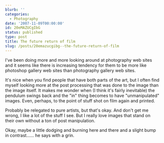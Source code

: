 ```yaml
---
blurb: ''
categories:
  - Photography
date: '2007-11-09T00:00:00'
id: 20eMAZUCgIbG
status: published
type: post
title: The future return of film
slug: /posts/20emazucgibg--the-future-return-of-film
---
```


I've been doing more and more looking around at photography web sites and it seems like there is increasing tendency for them to be more like photoshop gallery web sites than photography gallery web sites. 

It's nice when you find people that have both parts of the art, but I often find myself looking more at the post processing that was done to the image than the image itself. It makes me wonder when (I think it's fairly inevitable) the pendulum swings back and the "in" thing becomes to have "unmanipulated" images. Even, perhaps, to the point of stuff shot on film again and printed.

Probably be relegated to pure artists, but that's okay. And don't get me wrong, I like a lot of the stuff I see. But I really love images that stand on their own without a ton of post manipulation.

Okay, maybe a little dodging and burning here and there and a slight bump in contrast...... he says with a grin.

